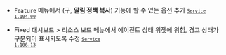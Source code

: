 - <code class="Feature">Feature</code> <Cmdname sid="side_eventSetting" className="uitext" /> 메뉴에서 <Cmdname sid="TTL06597" className="uitext" />(구, <b>알림 정책 복사</b>) 기능에 <Cmdname sid="BTN06571" className="uitext" />할 수 있는 옵션 추가 <code class='changelog-service'><a href="../release-notes/service/service-1_104_x"><code class='changelog-service'>Service 1.104.00​</code></a></code>

- <Status>Fixed</Status> <UI>대시보드</UI> > <UI>리소스 보드</UI> 메뉴에서 에이전트 상태 위젯에 위험, 경고 상태가 구분되어 표시되도록 수정 <code class='changelog-service'><a href="../release-notes/service/service-1_106_x"><code class='changelog-service'>Service 1.106.13​</code></a></code>